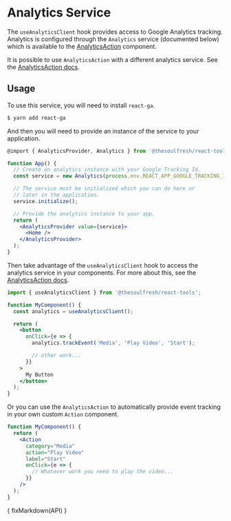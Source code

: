 

<Meta title="Hooks/Analytics" />

# Analytics Service

The `useAnalyticsClient` hook provides access to Google Analytics tracking.
Analytics is configured through the `Analytics` service (documented below)
which is available to the [AnalyticsAction](?path=/docs/components-actions--unstyled-actions)
component.

It is possible to use `AnalyticsAction` with a different analytics
service. See the [AnalyticsAction docs](?path=/docs/components-actions--unstyled-actions).

## Usage

To use this service, you will need to install `react-ga`.

```bash
$ yarn add react-ga
```

And then you will need to provide an instance of the service to
your application.

```jsx
@import { AnalyticsProvider, Analytics } from '@thesoulfresh/react-tools';

function App() {
  // Create an analytics instance with your Google Tracking Id.
  const service = new Analytics(process.env.REACT_APP_GOOGLE_TRACKING_ID);

  // The service must be initialized which you can do here or
  // later in the application.
  service.initialize();

  // Provide the analytics instance to your app.
  return (
    <AnalyticsProvider value={service}>
      <Home />
    </AnalyticsProvider>
  );
}
```

Then take advantage of the `useAnalyticsClient` hook to access the analytics
service in your components. For more about this, see the
[AnalyticsAction docs](?path=/docs/components-actions--unstyled-actions).

```jsx
import { useAnalyticsClient } from '@thesoulfresh/react-tools';

function MyComponent() {
  const analytics = useAnalyticsClient();

  return (
    <button
      onClick={e => {
        analytics.trackEvent('Media', 'Play Video', 'Start');

        // other work...
      }}
    >
      My Button
    </button>
  );
}
```

Or you can use the `AnalyticsAction` to automatically provide event tracking
in your own custom `Action` component.

```jsx
function MyComponent() {
  return (
    <Action
      category="Media"
      action="Play Video"
      label="Start"
      onClick={e => {
        // Whatever work you need to play the video...
      }}
    />
  );
}
```

<Description>{ fixMarkdown(API) }</Description>

